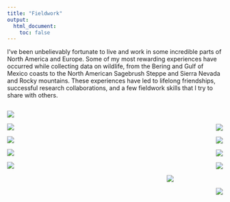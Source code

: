 ```yaml
---
title: "Fieldwork"
output: 
  html_document:
    toc: false
---
```


<style>
.column-left{
  float: left;
  width: 49%;
  text-align: left;
}
.column-center{
  float: center;
  width: 2%;
  text-align: center;
}
.column-right{
  float: right;
  width: 49%;
  text-align: right;
}
</style>


I've been unbelievably fortunate to live and work in some incredible parts of North America and Europe. Some of my most rewarding experiences have occurred while collecting data on wildlife, from the Bering and Gulf of Mexico coasts to the North American Sagebrush Steppe and Sierra Nevada and Rocky mountains. These experiences have led to lifelong friendships, successful research collaborations, and a few fieldwork skills that I try to share with others. 

<div class="container">


<div class="column-left">


![](./images/galveston_jetty.png)



![](./images/izembek.png)

![](./images/wolf_tracks.png)

![](./images/lakeview_banding.png)

![](./images/tide.png)

</div>



<div class="column-center">
\
</div>


<div class="column-right">
![](./images/brant.png)


![](./images/anahuac_sunset.png)


![](./images/brant_drive.png)



![](./images/bear_tracks.png)

<center>
![](./images/rudu.png)
</center>

\  
![](./images/tower.png)

</div>



</div>

